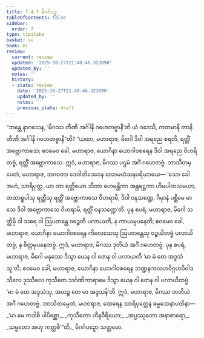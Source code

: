 ```yaml
---
title: 7.4.7 မိဂင်္ဂပဉှ
tableOfContents: false
sidebar:
  order: 7
type: tipitaka
basket: su
book: mi
review:
  current: review
  updated: '2025-10-27T21:48:46.323898'
  updated_by: ''
  notes: ''
  history:
  - state: review
    date: '2025-10-27T21:48:46.323898'
    updated_by: ''
    notes: ''
    previous_state: draft
---
```



<ReviewStatus review={frontmatter.review} showDetails={true} />

<HypothesisAnnotation frontmatter={frontmatter} />

<DynamicBreadcrumb />

<Division number="261" book="mi" e="ch" v="28">

<Paragraph number="1859" book="mi">
“ဘန္တေ နာဂသေန, ‘မိဂဿ တီဏိ အင်္ဂါနိ ဂဟေတဗ္ဗာနီ’တိ ယံ ဝဒေသိ, ကတမာနိ တာနိ တီဏိ အင်္ဂါနိ ဂဟေတဗ္ဗာနီ”တိ? “ယထာ, မဟာရာဇ, မိဂေါ ဒိဝါ အရညေ စရတိ, ရတ္တိံ အဗ္ဘောကာသေ; ဧဝမေဝ ခေါ, မဟာရာဇ, ယောဂိနာ ယောဂါဝစရေန ဒိဝါ အရညေ ဝိဟရိတဗ္ဗံ, ရတ္တိံ အဗ္ဘောကာသေ. ဣဒံ, မဟာရာဇ, မိဂဿ ပဌမံ အင်္ဂံ ဂဟေတဗ္ဗံ.
</Paragraph>

<Paragraph number="1860" book="mi">
ဘာသိတမ္ပေတံ, မဟာရာဇ, ဘဂဝတာ ဒေဝါတိဒေဝေန လောမဟံသနပရိယာယေ—
</Paragraph>

<Paragraph number="1861" book="mi">
‘သော ခေါ အဟံ, သာရိပုတ္တ, ယာ တာ ရတ္တိယော သီတာ ဟေမန္တိကာ အန္တရဋ္ဌကာ ဟိမပါတသမယာ, တထာရူပါသု ရတ္တီသု ရတ္တိံ အဗ္ဘောကာသေ ဝိဟရာမိ, ဒိဝါ ဝနသဏ္ဍေ. ဂိမှာနံ ပစ္ဆိမေ မာသေ ဒိဝါ အဗ္ဘောကာသေ ဝိဟရာမိ, ရတ္တိံ ဝနသဏ္ဍေ’တိ.
</Paragraph>

<Paragraph number="1862" book="mi">
ပုန စပရံ, မဟာရာဇ, မိဂေါ သတ္တိမှိ ဝါ သရေ ဝါ ဩပတန္တေ ဝဉ္စေတိ ပလာယတိ, န ကာယမုပနေတိ; ဧဝမေဝ ခေါ, မဟာရာဇ, ယောဂိနာ ယောဂါဝစရေန ကိလေသေသု ဩပတန္တေသု ဝဉ္စယိတဗ္ဗံ ပလာယိတဗ္ဗံ, န စိတ္တမုပနေတဗ္ဗံ. ဣဒံ, မဟာရာဇ, မိဂဿ ဒုတိယံ အင်္ဂံ ဂဟေတဗ္ဗံ.
</Paragraph>

<Paragraph number="1863" book="mi">
ပုန စပရံ, မဟာရာဇ, မိဂေါ မနုဿေ ဒိသွာ ယေန ဝါ တေန ဝါ ပလာယတိ ‘မာ မံ တေ အဒ္ဒသံသူ’တိ; ဧဝမေဝ ခေါ, မဟာရာဇ, ယောဂိနာ ယောဂါဝစရေန ဘဏ္ဍနကလဟဝိဂ္ဂဟဝိဝါဒသီလေ ဒုဿီလေ ကုသီတေ သင်္ဂဏိကာရာမေ ဒိသွာ ယေန ဝါ တေန ဝါ ပလာယိတဗ္ဗံ ‘မာ မံ တေ အဒ္ဒသံသု, အဟဉ္စ တေ မာ အဒ္ဒသန်’တိ. ဣဒံ, မဟာရာဇ, မိဂဿ တတိယံ အင်္ဂံ ဂဟေတဗ္ဗံ. ဘာသိတမ္ပေတံ, မဟာရာဇ, ထေရေန သာရိပုတ္တေန ဓမ္မသေနာပတိနာ—
</Paragraph>

<Paragraph number="1864" type="verses" book="mi">
_‘မာ မေ ကဒါစိ ပါပိစ္ဆော,_  
_ကုသီတော ဟီနဝီရိယော;_  
_အပ္ပဿုတော အနာစာရော,_  
_သမ္မတော အဟု ကတ္ထစီ’”တိ._  


</Paragraph>
</Division>

<Paragraph number="1865" type="center" book="mi">
မိဂင်္ဂပဉှော သတ္တမော.
</Paragraph>